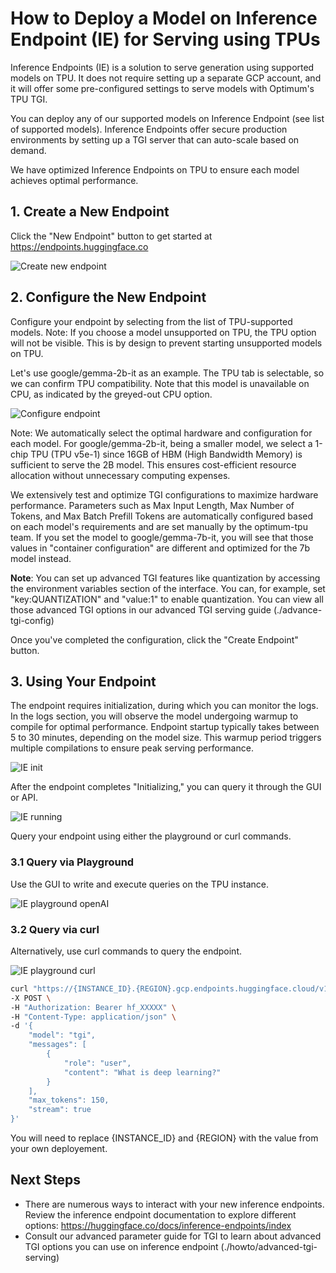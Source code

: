 # How to Deploy a Model on Inference Endpoint (IE) for Serving using TPUs

Inference Endpoints (IE) is a solution to serve generation using supported models on TPU. It does not require setting up a separate GCP account, and it will offer some pre-configured settings to serve models with Optimum's TPU TGI.

You can deploy any of our supported models on Inference Endpoint (see list of supported models).
Inference Endpoints offer secure production environments by setting up a TGI server that can auto-scale based on demand.

We have optimized Inference Endpoints on TPU to ensure each model achieves optimal performance.

## 1. Create a New Endpoint

Click the "New Endpoint" button to get started at https://endpoints.huggingface.co

![Create new endpoint](https://huggingface.co/datasets/huggingface/documentation-images/resolve/main/optimum/tpu/ie_create_new_endpoint.png)

## 2. Configure the New Endpoint

Configure your endpoint by selecting from the list of TPU-supported models.
Note: If you choose a model unsupported on TPU, the TPU option will not be visible. This is by design to prevent starting unsupported models on TPU.

Let's use google/gemma-2b-it as an example. The TPU tab is selectable, so we can confirm TPU compatibility. Note that this model is unavailable on CPU, as indicated by the greyed-out CPU option.

![Configure endpoint](https://huggingface.co/datasets/huggingface/documentation-images/resolve/main/optimum/tpu/ie_config_new_endpoint.png)

Note: We automatically select the optimal hardware and configuration for each model. For google/gemma-2b-it, being a smaller model, we select a 1-chip TPU (TPU v5e-1) since 16GB of HBM (High Bandwidth Memory) is sufficient to serve the 2B model. This ensures cost-efficient resource allocation without unnecessary computing expenses.

We extensively test and optimize TGI configurations to maximize hardware performance. Parameters such as Max Input Length, Max Number of Tokens, and Max Batch Prefill Tokens are automatically configured based on each model's requirements and are set manually by the optimum-tpu team. If you set the model to google/gemma-7b-it, you will see that those values in "container configuration" are different and optimized for the 7b model instead.

**Note**: You can set up advanced TGI features like quantization by accessing the environment variables section of the interface. You can, for example, set "key:QUANTIZATION" and "value:1" to enable quantization. You can view all those advanced TGI options in our advanced TGI serving guide (./advance-tgi-config)

Once you've completed the configuration, click the "Create Endpoint" button.

## 3. Using Your Endpoint

The endpoint requires initialization, during which you can monitor the logs. In the logs section, you will observe the model undergoing warmup to compile for optimal performance. Endpoint startup typically takes between 5 to 30 minutes, depending on the model size. This warmup period triggers multiple compilations to ensure peak serving performance.

![IE init](https://huggingface.co/datasets/huggingface/documentation-images/resolve/main/optimum/tpu/ie_endpoint_initalizing.png)

After the endpoint completes "Initializing," you can query it through the GUI or API.

![IE running](https://huggingface.co/datasets/huggingface/documentation-images/resolve/main/optimum/tpu/ie_endpoint_running.png)


Query your endpoint using either the playground or curl commands.

### 3.1 Query via Playground

Use the GUI to write and execute queries on the TPU instance.

![IE playground openAI](https://huggingface.co/datasets/huggingface/documentation-images/resolve/main/optimum/tpu/ie_playground_openapi.png)

### 3.2 Query via curl

Alternatively, use curl commands to query the endpoint.

![IE playground curl](https://huggingface.co/datasets/huggingface/documentation-images/resolve/main/optimum/tpu/ie_playground_curl.png)

```bash
curl "https://{INSTANCE_ID}.{REGION}.gcp.endpoints.huggingface.cloud/v1/chat/completions" \
-X POST \
-H "Authorization: Bearer hf_XXXXX" \
-H "Content-Type: application/json" \
-d '{
    "model": "tgi",
    "messages": [
        {
            "role": "user",
            "content": "What is deep learning?"
        }
    ],
    "max_tokens": 150,
    "stream": true
}'
```

You will need to replace {INSTANCE_ID} and {REGION} with the value from your own deployement.

## Next Steps

- There are numerous ways to interact with your new inference endpoints. Review the inference endpoint documentation to explore different options:
https://huggingface.co/docs/inference-endpoints/index
- Consult our advanced parameter guide for TGI to learn about advanced TGI options you can use on inference endpoint (./howto/advanced-tgi-serving)